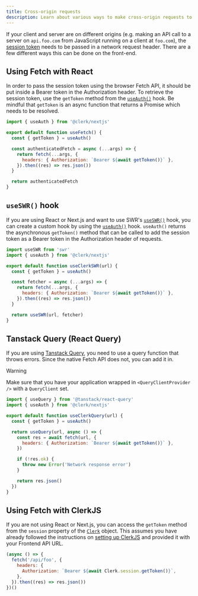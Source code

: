 ```yaml
---
title: Cross-origin requests
description: Learn about various ways to make cross-origin requests to the backend when using Clerk SDKs.
---
```


If your client and server are on different origins (e.g. making an API call to a server on `api.foo.com` from JavaScript running on a client at `foo.com`), the [session token](/docs/session-requests/session-tokens) needs to be passed in a network request header. There are a few different ways this can be done on the front-end.

## Using Fetch with React

In order to pass the session token using the browser Fetch API, it should be put inside a Bearer token in the Authorization header. To retrieve the session token, use the `getToken` method from the [`useAuth()`](/docs/references/react/use-auth) hook. Be mindful that `getToken` is an async function that returns a Promise which needs to be resolved.

```js
import { useAuth } from '@clerk/nextjs'

export default function useFetch() {
  const { getToken } = useAuth()

  const authenticatedFetch = async (...args) => {
    return fetch(...args, {
      headers: { Authorization: `Bearer ${await getToken()}` },
    }).then((res) => res.json())
  }

  return authenticatedFetch
}
```

## `useSWR()` hook

If you are using React or Next.js and want to use SWR's [`useSWR()`](https://swr.vercel.app/) hook, you can create a custom hook by using the [`useAuth()`](/docs/references/react/use-auth) hook. `useAuth()` returns the asynchronous `getToken()` method that can be called to add the session token as a Bearer token in the Authorization header of requests.

```js
import useSWR from 'swr'
import { useAuth } from '@clerk/nextjs'

export default function useClerkSWR(url) {
  const { getToken } = useAuth()

  const fetcher = async (...args) => {
    return fetch(...args, {
      headers: { Authorization: `Bearer ${await getToken()}` },
    }).then((res) => res.json())
  }

  return useSWR(url, fetcher)
}
```

## Tanstack Query (React Query)

If you are using [Tanstack Query](https://tanstack.com/query/v4/docs/react/overview), you need to use a query function that throws errors. Since the native Fetch API does not, you can add it in.

> [!WARNING]
> Make sure that you have your application wrapped in `<QueryClientProvider />` with a `QueryClient` set.

```js
import { useQuery } from '@tanstack/react-query'
import { useAuth } from '@clerk/nextjs'

export default function useClerkQuery(url) {
  const { getToken } = useAuth()

  return useQuery(url, async () => {
    const res = await fetch(url, {
      headers: { Authorization: `Bearer ${await getToken()}` },
    })

    if (!res.ok) {
      throw new Error('Network response error')
    }

    return res.json()
  })
}
```

## Using Fetch with ClerkJS

If you are not using React or Next.js, you can access the `getToken` method from the `session` property of the [`Clerk`](/docs/references/javascript/clerk/clerk) object. This assumes you have already followed the instructions on [setting up ClerkJS](/docs/references/javascript/overview) and provided it with your Frontend API URL.

```js
(async () => {
  fetch('/api/foo', {
    headers: {
      Authorization: `Bearer ${await Clerk.session.getToken()}`,
    },
  }).then((res) => res.json())
})()
```
